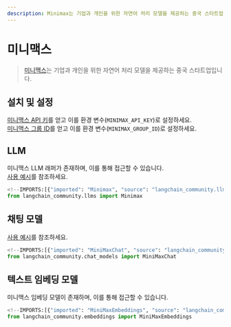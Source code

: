 ```yaml
---
description: Minimax는 기업과 개인을 위한 자연어 처리 모델을 제공하는 중국 스타트업입니다. API 키와 그룹 ID로 설정하여 사용하세요.
---
```


# 미니맥스

> [미니맥스](https://api.minimax.chat)는 기업과 개인을 위한 자연어 처리 모델을 제공하는 중국 스타트업입니다.

## 설치 및 설정
[미니맥스 API 키](https://api.minimax.chat/user-center/basic-information/interface-key)를 얻고 이를 환경 변수(`MINIMAX_API_KEY`)로 설정하세요.  
[미니맥스 그룹 ID](https://api.minimax.chat/user-center/basic-information)를 얻고 이를 환경 변수(`MINIMAX_GROUP_ID`)로 설정하세요.

## LLM

미니맥스 LLM 래퍼가 존재하며, 이를 통해 접근할 수 있습니다.  
[사용 예시](/docs/integrations/llms/minimax)를 참조하세요.

```python
<!--IMPORTS:[{"imported": "Minimax", "source": "langchain_community.llms", "docs": "https://api.python.langchain.com/en/latest/llms/langchain_community.llms.minimax.Minimax.html", "title": "Minimax"}]-->
from langchain_community.llms import Minimax
```


## 채팅 모델

[사용 예시](/docs/integrations/chat/minimax)를 참조하세요.

```python
<!--IMPORTS:[{"imported": "MiniMaxChat", "source": "langchain_community.chat_models", "docs": "https://api.python.langchain.com/en/latest/chat_models/langchain_community.chat_models.minimax.MiniMaxChat.html", "title": "Minimax"}]-->
from langchain_community.chat_models import MiniMaxChat
```


## 텍스트 임베딩 모델

미니맥스 임베딩 모델이 존재하며, 이를 통해 접근할 수 있습니다.  
```python
<!--IMPORTS:[{"imported": "MiniMaxEmbeddings", "source": "langchain_community.embeddings", "docs": "https://api.python.langchain.com/en/latest/embeddings/langchain_community.embeddings.minimax.MiniMaxEmbeddings.html", "title": "Minimax"}]-->
from langchain_community.embeddings import MiniMaxEmbeddings
```